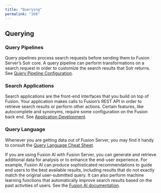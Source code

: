 ```yaml
---
title: "Querying"
permalink: "168"
---
```


## Querying

### Query Pipelines

Query pipelines process search requests before sending them to Fusion Server’s Solr core. A query pipeline can perform transformations on a search request in order to customize the search results that Solr returns. See [Query Pipeline Configuration](/fusion-server/4.2/173/query-pipelines).

### Search Applications

Search applications are the front-end interfaces that you build on top of Fusion. Your application makes calls to Fusion’s REST API in order to retrieve search results or perform other actions. Certain features, like autocomplete and synonyms, require some configuration on the Fusion back end. See [Application Development](/fusion-server/4.2/177/search-applications-overview).

### Query Language

Whenever you are getting data out of Fusion Server, you may find it handy to consult the [Query Language Cheat Sheet](/fusion-server/4.2/394/solr-query-language-cheat-sheet).

If you are using Fusion AI with Fusion Server, you can generate and retrieve additional data for analysis or to enhance the end-user experience. For example, Fusion AI can produce sophisticated recommendations to guide end users to the best available results, including results that do not exactly match the original user-submitted query. It can also perform machine learning functions that automatically improve search results based on the past activities of users. See the [Fusion AI documentation](/fusion-ai/4.2/428/fusion-ai).